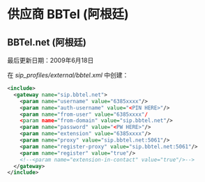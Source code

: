 # 供应商 BBTel (阿根廷)

## BBTel.net (阿根廷)

最后更新日期：2009年6月18日

在 _sip\_profiles/external/bbtel.xml_ 中创建：

```xml
<include>
  <gateway name="sip.bbtel.net">
    <param name="username" value="6385xxxx"/>
    <param name="auth-username" value="<PIN HERE>"/>
    <param name="from-user" value="6385xxxx"/
    <param name="from-domain" value="sip.bbtel.net"/>
    <param name="password" value="<PW HERE>"/>
    <param name="extension" value="6385xxxx"/>
    <param name="proxy" value="sip.bbtel.net:5061"/>
    <param name="register-proxy" value="sip.bbtel.net:5061"/>
    <param name="register" value="true"/>
    <!--<param name="extension-in-contact" value="true"/>-->
  </gateway>
</include> 
```